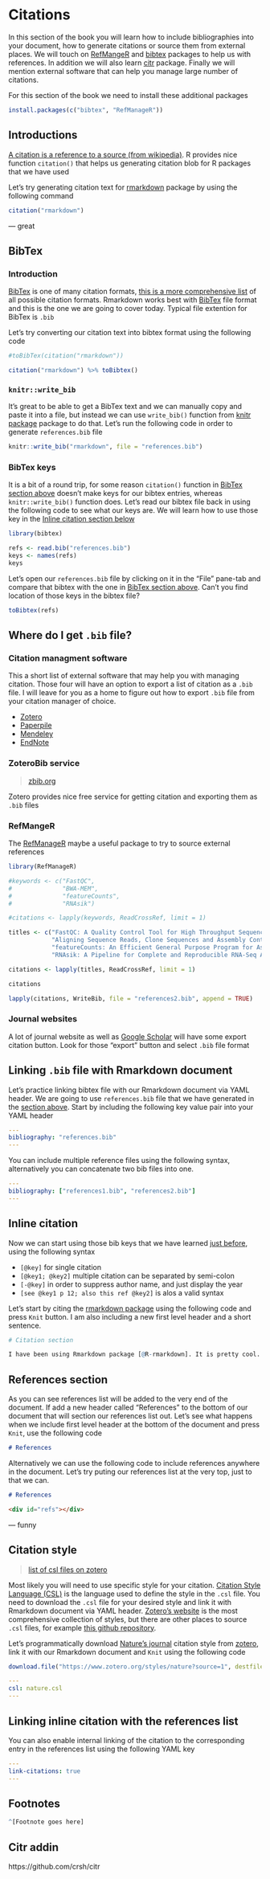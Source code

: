 # Citations

In this section of the book you will learn how to include bibliographies into your document, how to generate citations or source them from external places. We will touch on [RefMangeR](https://github.com/ropensci/RefManageR/) and [bibtex](https://cran.r-project.org/web/packages/bibtex/index.html) packages to help us with references. In addition we will also learn [citr](https://github.com/crsh/citr) package. Finally we will mention external software that can help you manage large number of citations.

For this section of the book we need to install these additional packages

```r
install.packages(c("bibtex", "RefManageR"))
```

## Introductions

[A citation is a reference to a source (from wikipedia)](https://en.wikipedia.org/wiki/Citation). R provides nice function `citation()` that helps us generating citation blob for R packages that we have used

Let's try generating citation text for [rmarkdown](https://github.com/rstudio/rmarkdown) package by using the following command

```r
citation("rmarkdown")
```

--- great

## BibTex {#bibtex}

### Introduction

[BibTex](http://www.bibtex.org/Format/) is one of many citation formats, [this is a more comprehensive list](https://rmarkdown.rstudio.com/authoring_bibliographies_and_citations.html#Specifying_a_Bibliography) of all possible citation formats. Rmarkdown works best with [BibTex](http://www.bibtex.org/Format/) file format and this is the one we are going to cover today. Typical file extention for BibTex is `.bib`

Let's try converting our citation text into bibtex format using the following code

```r
#toBibTex(citation("rmarkdown"))

citation("rmarkdown") %>% toBibtex()
```

### `knitr::write_bib` {#make-refs}

It's great to be able to get a BibTex text and we can manually copy and paste it into a file, but instead we can use `write_bib()` function from [knitr package](https://cran.r-project.org/web/packages/knitr) package to do that. Let's run the following code in order to generate `references.bib` file

```r
knitr::write_bib("rmarkdown", file = "references.bib")
```

### BibTex keys {#bib-keys}

It is a bit of a round trip, for some reason `citation()` function in [BibTex section above](#bibtex) doesn't make keys for our bibtex entries, whereas `knitr::write_bib()` function does. Let's read our bibtex file back in using the following code to see what our keys are. We will learn how to use those key in the [Inline citation section below](#inline-cite)

```r
library(bibtex)

refs <- read.bib("references.bib")
keys <- names(refs)
keys
```

Let's open our `references.bib` file by clicking on it in the "File" pane-tab and compare that bibtex with the one in [BibTex section above](#bibtex). Can't you find location of those keys in the bibtex file?

```r
toBibtex(refs)
```

## Where do I get `.bib` file?

### Citation managment software

This a short list of external software that may help you with managing citation. Those four will have an option to export a list of citation as a `.bib` file. I will leave for you as a home to figure out how to export `.bib` file from your citation manager of choice.

- [Zotero](https://www.zotero.org/)
- [Paperpile](https://paperpile.com)
- [Mendeley](https://www.mendeley.com)
- [EndNote](https://endnote.com/)

### ZoteroBib service

> [zbib.org](https://zbib.org/)

Zotero provides nice free service for getting citation and exporting them as `.bib` files

### RefMangeR

The [RefManageR](https://cran.r-project.org/web/packages/RefManageR/index.html) maybe a useful package to try to source external references

```r
library(RefManageR)

#keywords <- c("FastQC",
#              "BWA-MEM",
#              "featureCounts",
#              "RNAsik")

#citations <- lapply(keywords, ReadCrossRef, limit = 1)

titles <- c("FastQC: A Quality Control Tool for High Throughput Sequence Data",
            "Aligning Sequence Reads, Clone Sequences and Assembly Contigs with BWA-MEM",
            "featureCounts: An Efficient General Purpose Program for Assigning Sequence Reads to Genomic Features",
            "RNAsik: A Pipeline for Complete and Reproducible RNA-Seq Analysis That Runs Anywhere with Speed and Ease")

citations <- lapply(titles, ReadCrossRef, limit = 1)

citations

lapply(citations, WriteBib, file = "references2.bib", append = TRUE)
```

### Journal websites

A lot of journal website as well as [Google Scholar](https://scholar.google.com/) will have some export citation button. Look for those "export" button and select `.bib` file format

## Linking `.bib` file with Rmarkdown document

Let's practice linking bibtex file with our Rmarkdown document via YAML header. We are going to use `references.bib` file that we have generated in the [section above](#make-refs). Start by including the following key value pair into your YAML header

```YAML
---
bibliography: "references.bib"
---
```

You can include multiple reference files using the following syntax, alternatively you can concatenate two bib files into one.

```YAML
---
bibliography: ["references1.bib", "references2.bib"]
---
```

## Inline citation {#inline-cite}

Now we can start using those bib keys that we have learned [just before](#bib-keys), using the following syntax

- `[@key]` for single citation
- `[@key1; @key2]` multiple citation can be separated by semi-colon
- `[-@key]` in order to suppress author name, and just display the year
- `[see @key1 p 12; also this ref @key2]` is alos a valid syntax


Let's start by citing the [rmarkdown package](https://cran.r-project.org/web/packages/rmarkdown/index.html) using the following code and press `Knit` button. I am also including a new first level header and a short sentence.

```r
# Citation section

I have been using Rmarkdown package [@R-rmarkdown]. It is pretty cool. I should also go and read [@rmarkdown2018; and @rmarkdown2020] books.
```

## References section

As you can see references list will be added to the very end of the document. If add a new header called "References" to the bottom of our document that will section our references list out. Let's see what happens when we include first level header at the bottom of the document and press `Knit`, use the following code

```markdown
# References
```

Alternatively we can use the following code to include references anywhere in the document. Let's try puting our references list at the very top, just to that we can.

```markdown
# References

<div id="refs"></div>
```

--- funny

## Citation style

> [list of csl files on zotero](https://www.zotero.org/styles)

Most likely you will need to use specific style for your citation. [Citation Style Language (CSL)](https://citationstyles.org/) is the language used to define the style in the `.csl` file. You need to download the `.csl` file for your desired style and link it with Rmarkdown document via YAML header. [Zotero's website](https://www.zotero.org/styles) is the most comprehensive collection of styles, but there are other places to source `.csl` files, for example [this github repository](https://github.com/citation-style-language/styles).

Let's programmatically download [Nature's journal](https://nature.com) citation style from [zotero](shttps://www.zotero.org/styles), link it with our Rmarkdown document and `Knit` using the following code

```r
download.file("https://www.zotero.org/styles/nature?source=1", destfile = "nature.csl")
```

```YAML
---
csl: nature.csl
---
```

## Linking inline citation with the references list

You can also enable internal linking of the citation to the corresponding entry in the references list using the following YAML key

```YAML
---
link-citations: true
---
```

## Footnotes

```r
^[Footnote goes here]
```

##  Citr addin

https://github.com/crsh/citr
